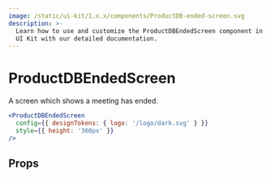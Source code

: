 ```yaml
---
image: /static/ui-kit/1.x.x/components/ProductDB-ended-screen.svg
description: >-
  Learn how to use and customize the ProductDBEndedScreen component in ProductDB's React
  UI Kit with our detailed documentation.
---
```


# ProductDBEndedScreen

A screen which shows a meeting has ended.

```jsx live
<ProductDBEndedScreen
  config={{ designTokens: { logo: '/logo/dark.svg' } }}
  style={{ height: '360px' }}
/>
```

## Props

<PropsTable of="ProductDB-ended-screen" />

<head>
  <title>React UI Kit ProductDBEndedScreen</title>
</head>
